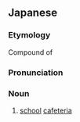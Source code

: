 ==Japanese==
{{ja-kanjitab|がく|しょく|yomi=o}}

===Etymology===
Compound of {{compound|sc=Jpan|lang=ja|学生|tr1=がくせい, gakusei|t1=student|食堂|tr2=しょくどう, shokudō|sort=がくしょく}}

===Pronunciation===
{{rfp|lang=ja}}

===Noun===
{{ja-noun|がくしょく}}

# [[school]] [[cafeteria]]